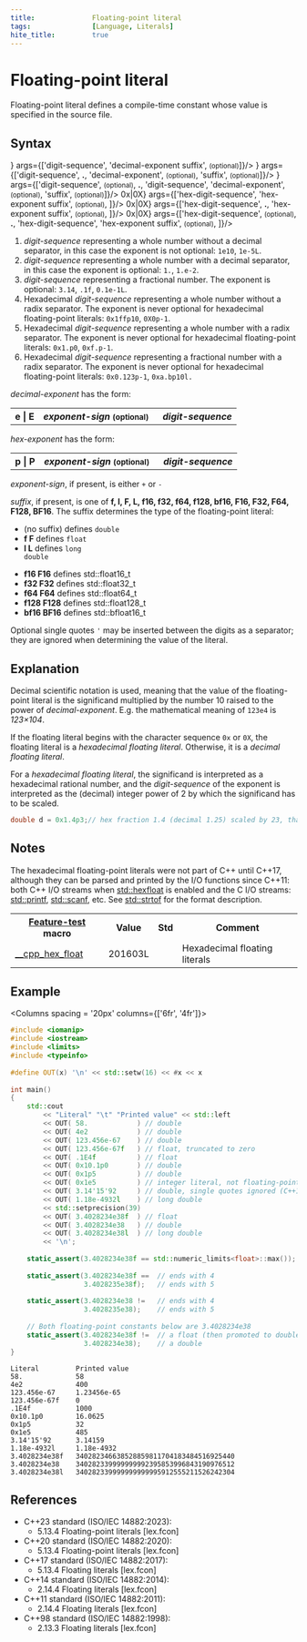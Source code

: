 ---
title:              Floating-point literal
tags:               [Language, Literals]
hite_title:         true
---


# Floating-point literal
Floating-point literal defines a compile-time constant whose value is specified in the source file.

## Syntax

<SyntaxTable>
  <Syntax id ='1' directive={<></>}      args={['digit-sequence', 'decimal-exponent suffix', <small class="col-d"> (optional)</small>]}/>
  <Syntax id ='2' directive={<></>}      args={['digit-sequence', <b>.</b>, 'decimal-exponent', <small class="col-d"> (optional)</small>, 'suffix', <small class="col-d"> (optional)</small>]}/>
  <Syntax id ='3' directive={<></>}      args={['digit-sequence', <small class="col-d"> (optional)</small>, <b>.</b>, 'digit-sequence', 'decimal-exponent', <small class="col-d"> (optional)</small>, 'suffix', <small class="col-d"> (optional)</small>]}/>
  <Syntax id ='4' directive={<>0x|0X</>} args={['hex-digit-sequence', 'hex-exponent suffix', <small class="col-d"> (optional)</small>, <Since v='cpp17'></Since>]}/>
  <Syntax id ='5' directive={<>0x|0X</>} args={['hex-digit-sequence', <b>.</b>, 'hex-exponent suffix', <small class="col-d"> (optional)</small>, <Since v='cpp17'></Since>]}/>
  <Syntax id ='6' directive={<>0x|0X</>} args={['hex-digit-sequence', <small class="col-d"> (optional)</small>, <b>.</b>, 'hex-digit-sequence', 'hex-exponent suffix', <small class="col-d"> (optional)</small>, <Since v='cpp17'></Since>]}/>
</SyntaxTable>

1. <i class='col-g'>digit-sequence</i> representing a whole number without a decimal separator, in this case the exponent is not optional: `1e10`, `1e-5L`.
2. <i class='col-g'>digit-sequence</i> representing a whole number with a decimal separator, in this case the exponent is optional: `1.`, `1.e-2`.
3. <i class='col-g'>digit-sequence</i> representing a fractional number. The exponent is optional: `3.14`, `.1f`, `0.1e-1L`.
4. Hexadecimal <i class='col-g'>digit-sequence</i> representing a whole number without a radix separator. The exponent is never optional for hexadecimal floating-point literals: `0x1ffp10`, `0X0p-1`.
5. Hexadecimal <i class='col-g'>digit-sequence</i> representing a whole number with a radix separator. The exponent is never optional for hexadecimal floating-point literals: `0x1.p0`, `0xf.p-1`.
6. Hexadecimal <i class='col-g'>digit-sequence</i> representing a fractional number with a radix separator. The exponent is never optional for hexadecimal floating-point literals: `0x0.123p-1`, `0xa.bp10l.`

&#8203;<i class='col-g'>decimal-exponent</i> has the form:

<table className={styles.syntaxTable}>
<tr>
    <th>e | E</th>
    <th><i class='col-g'>exponent-sign</i> <small class="col-d">(optional)</small> &emsp; <i class='col-g'>digit-sequence</i></th>
</tr>
</table>

&#8203;<i class='col-g'>hex-exponent</i> has the form:

<table className={styles.syntaxTable}>
<tr>
    <th>p | P</th>
    <th><i class='col-g'>exponent-sign</i> <small class="col-d">(optional)</small> &emsp; <i class='col-g'>digit-sequence</i> <Since v='cpp17'></Since></th>
</tr>
</table>


&#8203;<i class='col-g'>exponent-sign</i>, if present, is either `+` or `-`

&#8203;<i class='col-g'>suffix</i>, if present, is one of <b>f, l, F, L, <Since v='cpp23'>f16, f32, f64, f128, bf16, F16, F32, F64, F128, BF16</Since></b>. The suffix determines the type of the floating-point literal:
* (no suffix) defines <code class='col-lb'>double</code>
* **f F** defines <code class='col-lb'>float</code>
* **l L** defines <code class='col-lb'>long double</code>

<Since block v='cpp23'>

* **f16 F16** defines std::float16_t
* **f32 F32** defines std::float32_t
* **f64 F64** defines std::float64_t
* **f128 F128** defines std::float128_t
* **bf16 BF16** defines std::bfloat16_t

</Since>

<Since v='cpp14'>Optional single quotes <code>'</code> may be inserted between the digits as a separator; they are ignored when determining the value of the literal.</Since>

## Explanation
Decimal scientific notation is used, meaning that the value of the floating-point literal is the significand multiplied by the number 10 raised to the power of <i class='col-g'>decimal-exponent</i>. 
E.g. the mathematical meaning of `123e4` is *123×104*.

<Since block v='cpp17'>

If the floating literal begins with the character sequence `0x` or `0X`, the floating literal is a *hexadecimal floating literal*. Otherwise, it is a *decimal floating literal*.

For a *hexadecimal floating literal*, the significand is interpreted as a hexadecimal rational number, and the <i class='col-g'>digit-sequence</i> of the exponent is interpreted as 
the (decimal) integer power of 2 by which the significand has to be scaled.

```cpp
double d = 0x1.4p3;// hex fraction 1.4 (decimal 1.25) scaled by 23, that is 10.0
```

</Since>

## Notes
The hexadecimal floating-point literals were not part of C++ until C++17, although they can be parsed and printed by the I/O functions since C++11: both C++ I/O streams when [std::hexfloat](/docs/std/io/manip/fixed) is enabled and 
the C I/O streams: [std::printf](/docs/std/io/c/fprintf), [std::scanf](/docs/std/io/c/fscanf), etc. See [std::strtof](/docs/std/containers/strings/byte/strtof) for the format description.

<table className={styles.syntaxTable}>
    <tr>
        <th><a href='/docs/std/feature-test'>Feature-test</a> macro</th>
        <th>Value</th>
        <th>Std</th>
        <th>Comment</th>
    </tr>
    <tr>
        <td><a href='/docs/std/feature-test#language-features'>__cpp_hex_float</a></td>
        <td>201603L</td>
        <td><Version v='cpp17'></Version></td>
        <td>Hexadecimal floating literals</td>
    </tr>
</table>

## Example

<Columns spacing = '20px' columns={['6fr', '4fr']}>
<div>

```cpp
#include <iomanip>
#include <iostream>
#include <limits>
#include <typeinfo>
 
#define OUT(x) '\n' << std::setw(16) << #x << x
 
int main()
{
    std::cout
        << "Literal" "\t" "Printed value" << std::left
        << OUT( 58.            ) // double
        << OUT( 4e2            ) // double
        << OUT( 123.456e-67    ) // double
        << OUT( 123.456e-67f   ) // float, truncated to zero
        << OUT( .1E4f          ) // float
        << OUT( 0x10.1p0       ) // double
        << OUT( 0x1p5          ) // double
        << OUT( 0x1e5          ) // integer literal, not floating-point
        << OUT( 3.14'15'92     ) // double, single quotes ignored (C++14)
        << OUT( 1.18e-4932l    ) // long double
        << std::setprecision(39)
        << OUT( 3.4028234e38f  ) // float
        << OUT( 3.4028234e38   ) // double
        << OUT( 3.4028234e38l  ) // long double
        << '\n';
 
    static_assert(3.4028234e38f == std::numeric_limits<float>::max());
 
    static_assert(3.4028234e38f ==  // ends with 4
                  3.4028235e38f);   // ends with 5
 
    static_assert(3.4028234e38 !=   // ends with 4
                  3.4028235e38);    // ends with 5
 
    // Both floating-point constants below are 3.4028234e38
    static_assert(3.4028234e38f !=  // a float (then promoted to double)
                  3.4028234e38);    // a double
}
```

</div>
<div>

```plaintext title="Possible Result"
Literal         Printed value
58.             58
4e2             400
123.456e-67     1.23456e-65
123.456e-67f    0
.1E4f           1000
0x10.1p0        16.0625
0x1p5           32
0x1e5           485
3.14'15'92      3.14159
1.18e-4932l     1.18e-4932
3.4028234e38f   340282346638528859811704183484516925440
3.4028234e38    340282339999999992395853996843190976512
3.4028234e38l   340282339999999999995912555211526242304
```

</div>
</Columns>

## References
* C++23 standard (ISO/IEC 14882:2023):
    * 5.13.4 Floating-point literals [lex.fcon]
* C++20 standard (ISO/IEC 14882:2020):
    * 5.13.4 Floating-point literals [lex.fcon]
* C++17 standard (ISO/IEC 14882:2017):
    * 5.13.4 Floating literals [lex.fcon]
* C++14 standard (ISO/IEC 14882:2014):
    * 2.14.4 Floating literals [lex.fcon]
* C++11 standard (ISO/IEC 14882:2011):
    * 2.14.4 Floating literals [lex.fcon]
* C++98 standard (ISO/IEC 14882:1998):
    * 2.13.3 Floating literals [lex.fcon]
